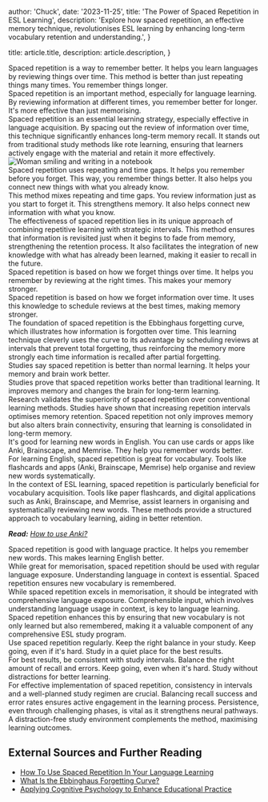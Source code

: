 
  author: 'Chuck',
  date: '2023-11-25',
  title: 'The Power of Spaced Repetition in ESL Learning',
  description:
    'Explore how spaced repetition, an effective memory technique, revolutionises ESL learning by enhancing long-term vocabulary retention and understanding.',
}

  title: article.title,
  description: article.description,
}


<Level>
  <div level="A1">Spaced repetition is a way to remember better. It helps you learn languages by reviewing things over time. This method is better than just repeating things many times. You remember things longer.</div>
  <div level="B1">Spaced repetition is an important method, especially for language learning. By reviewing information at different times, you remember better for longer. It's more effective than just memorising.</div>
  <div level="C1">Spaced repetition is an essential learning strategy, especially effective in language acquisition. By spacing out the review of information over time, this technique significantly enhances long-term memory recall. It stands out from traditional study methods like rote learning, ensuring that learners actively engage with the material and retain it more effectively.</div>
</Level>

<Image src={designSystem} alt="Woman smiling and writing in a notebook" />

<Level>
  <div level="A1">Spaced repetition uses repeating and time gaps. It helps you remember before you forget. This way, you remember things better. It also helps you connect new things with what you already know.</div>
  <div level="B1">This method mixes repeating and time gaps. You review information just as you start to forget it. This strengthens memory. It also helps connect new information with what you know.</div>
  <div level="C1">The effectiveness of spaced repetition lies in its unique approach of combining repetitive learning with strategic intervals. This method ensures that information is revisited just when it begins to fade from memory, strengthening the retention process. It also facilitates the integration of new knowledge with what has already been learned, making it easier to recall in the future.</div>
</Level>

<Level>
  <div level="A1">Spaced repetition is based on how we forget things over time. It helps you remember by reviewing at the right times. This makes your memory stronger.</div>
  <div level="B1">Spaced repetition is based on how we forget information over time. It uses this knowledge to schedule reviews at the best times, making memory stronger.</div>
  <div level="C1">The foundation of spaced repetition is the Ebbinghaus forgetting curve, which illustrates how information is forgotten over time. This learning technique cleverly uses the curve to its advantage by scheduling reviews at intervals that prevent total forgetting, thus reinforcing the memory more strongly each time information is recalled after partial forgetting.</div>
</Level>

<Level>
  <div level="A1">Studies say spaced repetition is better than normal learning. It helps your memory and brain work better.</div>
  <div level="B1">Studies prove that spaced repetition works better than traditional learning. It improves memory and changes the brain for long-term learning.</div>
  <div level="C1">Research validates the superiority of spaced repetition over conventional learning methods. Studies have shown that increasing repetition intervals optimises memory retention. Spaced repetition not only improves memory but also alters brain connectivity, ensuring that learning is consolidated in long-term memory.</div>
</Level>

<Level>
  <div level="A1">It's good for learning new words in English. You can use cards or apps like Anki, Brainscape, and Memrise. They help you remember words better.</div>
  <div level="B1">For learning English, spaced repetition is great for vocabulary. Tools like flashcards and apps (Anki, Brainscape, Memrise) help organise and review new words systematically.</div>
  <div level="C1">In the context of ESL learning, spaced repetition is particularly beneficial for vocabulary acquisition. Tools like paper flashcards, and digital applications such as Anki, Brainscape, and Memrise, assist learners in organising and systematically reviewing new words. These methods provide a structured approach to vocabulary learning, aiding in better retention.</div>
</Level>

_**Read:** [How to use Anki?](./how-to-use-anki)_

<Level>
  <div level="A1">Spaced repetition is good with language practice. It helps you remember new words. This makes learning English better.</div>
  <div level="B1">While great for memorisation, spaced repetition should be used with regular language exposure. Understanding language in context is essential. Spaced repetition ensures new vocabulary is remembered.</div>
  <div level="C1">While spaced repetition excels in memorisation, it should be integrated with comprehensive language exposure. Comprehensible input, which involves understanding language usage in context, is key to language learning. Spaced repetition enhances this by ensuring that new vocabulary is not only learned but also remembered, making it a valuable component of any comprehensive ESL study program.</div>
</Level>

<Level>
  <div level="A1">Use spaced repetition regularly. Keep the right balance in your study. Keep going, even if it's hard. Study in a quiet place for the best results.</div>
  <div level="B1">For best results, be consistent with study intervals. Balance the right amount of recall and errors. Keep going, even when it's hard. Study without distractions for better learning.</div>
  <div level="C1">For effective implementation of spaced repetition, consistency in intervals and a well-planned study regimen are crucial. Balancing recall success and error rates ensures active engagement in the learning process. Persistence, even through challenging phases, is vital as it strengthens neural pathways. A distraction-free study environment complements the method, maximising learning outcomes.</div>
</Level>

## External Sources and Further Reading

- [How To Use Spaced Repetition In Your Language Learning](https://www.babbel.com/en/magazine/spaced-repetition-language-learning)
- [What Is the Ebbinghaus Forgetting Curve?](https://e-student.org/ebbinghaus-forgetting-curve/)
- [Applying Cognitive Psychology to Enhance Educational Practice](https://bjorklab.psych.ucla.edu/research)